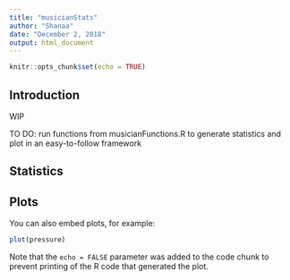 ```yaml
---
title: "musicianStats"
author: "Shanaa"
date: "December 2, 2018"
output: html_document
---
```


```r
knitr::opts_chunk$set(echo = TRUE)
```

## Introduction
WIP

TO DO: run functions from musicianFunctions.R to generate statistics and plot in an easy-to-follow framework


## Statistics


## Plots

You can also embed plots, for example:

```r
plot(pressure)
```

Note that the `echo = FALSE` parameter was added to the code chunk to prevent printing of the R code that generated the plot.
